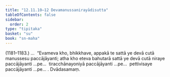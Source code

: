 ```yaml
---
title: "12.11.10–12 Devamanussanirayādisutta"
tableOfContents: false
sidebar:
  order: 2
type: "tipitaka"
basket: "su"
book: "sn-maha"
---
```



<DynamicBreadcrumb />

<Paragraph type="center" book="sn-maha">
(1181–1183.)
</Paragraph>

<Paragraph number="2531" book="sn-maha">
…  “Evameva kho, bhikkhave, appakā te sattā ye devā cutā manussesu paccājāyanti; atha kho eteva bahutarā sattā ye devā cutā niraye paccājāyanti …pe…  tiracchānayoniyā paccājāyanti …pe…  pettivisaye paccājāyanti …pe… .

</Paragraph>

<Paragraph number="2532" type="center" book="sn-maha">
Dvādasamaṃ.
</Paragraph>